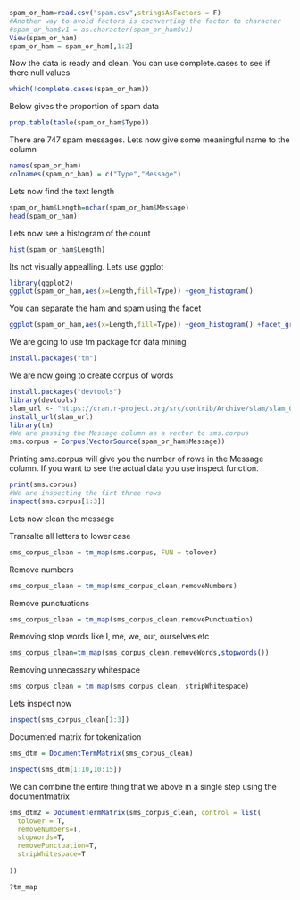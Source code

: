 

```{r}
spam_or_ham=read.csv("spam.csv",stringsAsFactors = F)
#Another way to avoid factors is cocnverting the factor to character
#spam_or_ham$v1 = as.character(spam_or_ham$v1)
View(spam_or_ham)
spam_or_ham = spam_or_ham[,1:2]
```

Now the data is ready and clean. You can use complete.cases to see if there null values

```{r}
which(!complete.cases(spam_or_ham))
```

Below gives the proportion of spam data

```{r}
prop.table(table(spam_or_ham$Type))
```

There are 747 spam messages. Lets now give some meaningful name to the column

```{r}
names(spam_or_ham)
colnames(spam_or_ham) = c("Type","Message")
```

Lets now find the text length

```{r}
spam_or_ham$Length=nchar(spam_or_ham$Message)
head(spam_or_ham)
```

Lets now see a histogram of the count

```{r}
hist(spam_or_ham$Length)
```

Its not visually appealling. Lets use ggplot

```{r}
library(ggplot2)
ggplot(spam_or_ham,aes(x=Length,fill=Type)) +geom_histogram()
```

You can separate the ham and spam using the facet

```{r}
ggplot(spam_or_ham,aes(x=Length,fill=Type)) +geom_histogram() +facet_grid(~Type)
```

We are going to use tm package for data mining

```{r}
install.packages("tm")
```

We are now going to create corpus of words

```{r}
install.packages("devtools")
library(devtools)
slam_url <- "https://cran.r-project.org/src/contrib/Archive/slam/slam_0.1-37.tar.gz"
install_url(slam_url)
library(tm)
#We are passing the Message column as a vector to sms.corpus
sms.corpus = Corpus(VectorSource(spam_or_ham$Message))
```

Printing sms.corpus will give you the number of rows in the Message column. If you want to see the actual data you use inspect function.

```{r}
print(sms.corpus)
#We are inspecting the firt three rows
inspect(sms.corpus[1:3])
```

Lets now clean the message

Transalte all letters to lower case

```{r}
sms_corpus_clean = tm_map(sms.corpus, FUN = tolower)
```

Remove numbers

```{r}
sms_corpus_clean = tm_map(sms_corpus_clean,removeNumbers)
```

Remove punctuations

```{r}
sms_corpus_clean = tm_map(sms_corpus_clean,removePunctuation)
```

Removing stop words like I, me, we, our, ourselves etc

```{r}
sms_corpus_clean=tm_map(sms_corpus_clean,removeWords,stopwords())
```

Removing unnecassary whitespace

```{r}
sms_corpus_clean = tm_map(sms_corpus_clean, stripWhitespace)
```

Lets inspect now

```{r}
inspect(sms_corpus_clean[1:3])
```

Documented matrix for tokenization

```{r}
sms_dtm = DocumentTermMatrix(sms_corpus_clean)
```

```{r}
inspect(sms_dtm[1:10,10:15])
```

We can combine the entire thing that we above in a single step using the documentmatrix

```{r}
sms_dtm2 = DocumentTermMatrix(sms_corpus_clean, control = list(
  tolower = T,
  removeNumbers=T,
  stopwords=T,
  removePunctuation=T,
  stripWhitespace=T
  
))
```

```{r}
?tm_map
```




